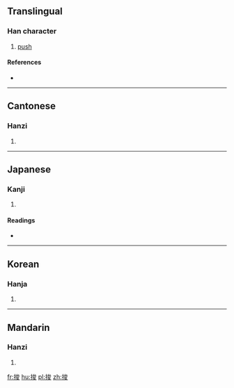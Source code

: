 ==Translingual==

===Han character===
{{Han char|rn=64|rad=手|as=07|sn=10|four=5304<sub>7</sub>|canj=手戈金水 (QICE)|ids=⿰[[扌]][[夋]]}}

# [[push]]

====References====
* {{Han ref|kx=0434.130|dkj=12161|dj=0783.200|hdz=31888.060|uh=6358|ud=25432|bh=D1C1|bd=53697}}

----

==Cantonese==

===Hanzi===
{{yue-hanzi|jyut=[[zyun3]]|y=jyun3}}

# {{defn|lang=yue|sort=手07}}

----

==Japanese==

===Kanji===
{{ja-kanji|grade=|rs=手07}}

# {{defn|lang=ja|sort=手07}}

====Readings====
* {{ja-readings|on=[[そん]] (son), [[しゅん]] (shun), [[さい]] (sai)|kun=[[すい]] (sui), [[おす]] (osu)}}

----

==Korean==

===Hanja===
{{ko-hanja|hangeul=준|rv=jun|mr=chun}}

# {{defn|lang=ko|sort=手07}}

----

==Mandarin==

===Hanzi===
{{cmn-hanzi|pin=[[zùn]] ([[zun4]])|wg=tsun<sup>4</sup>}}

# {{defn|lang=cmn|sort=手07}}

[[fr:捘]]
[[hu:捘]]
[[pl:捘]]
[[zh:捘]]